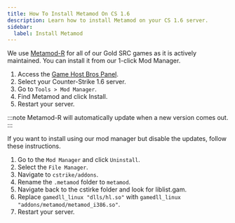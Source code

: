 ```yaml
---
title: How To Install Metamod On CS 1.6
description: Learn how to install Metamod on your CS 1.6 server.
sidebar:
  label: Install Metamod
---
```


We use [Metamod-R](https://github.com/theAsmodai/metamod-r) for all of our Gold SRC games as it is actively maintained. You can install it from our 1-click Mod Manager.
<Steps>
1. Access the [Game Host Bros Panel](https://panel.gamehostbros.com/).
2. Select your Counter-Strike 1.6 server.
3. Go to `Tools > Mod Manager`.
4. Find Metamod and click Install.
5. Restart your server.
</Steps>
:::note
Metamod-R will automatically update when a new version comes out.
:::

If you want to install using our mod manager but disable the updates, follow these instructions.
<Steps>
1. Go to the `Mod Manager` and click `Uninstall`.
2. Select the `File Manager`.
3. Navigate to `cstrike/addons`.
4. Rename the `.metamod` folder to `metamod`.
5. Navigate back to the cstirke folder and look for liblist.gam.
6. Replace `gamedll_linux "dlls/hl.so"` with `gamedll_linux "addons/metamod/metamod_i386.so"`.
7. Restart your server.
</Steps>